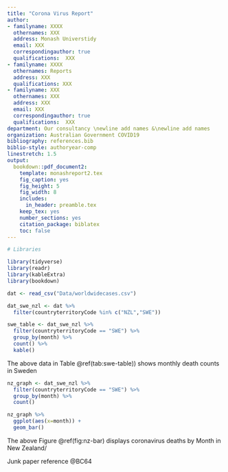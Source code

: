 ```yaml
---
title: "Corona Virus Report"
author:
- familyname: XXXX
  othernames: XXX
  address: Monash Universtidy
  email: XXX
  correspondingauthor: true
  qualifications:  XXX
- familyname: XXXX
  othernames: Reports
  address: XXX
  qualifications: XXX
- familyname: XXX
  othernames: XXX
  address: XXX
  email: XXX
  correspondingauthor: true
  qualifications:  XXX
department: Our consultancy \newline add names &\newline add names
organization: Australian Government COVID19
bibliography: references.bib
biblio-style: authoryear-comp
linestretch: 1.5
output:
  bookdown::pdf_document2:
    template: monashreport2.tex
    fig_caption: yes
    fig_height: 5
    fig_width: 8
    includes:
      in_header: preamble.tex
    keep_tex: yes
    number_sections: yes
    citation_package: biblatex
    toc: false
---
```


```r
# Libraries

library(tidyverse)
library(readr)
library(kableExtra)
library(bookdown)

```



\section*{Country XX1 and YY1"}

```r
dat <- read_csv("Data/worldwidecases.csv")

dat_swe_nzl <- dat %>%
  filter(countryterritoryCode %in% c("NZL","SWE"))
```


```r
swe_table <- dat_swe_nzl %>%
  filter(countryterritoryCode == "SWE") %>%
  group_by(month) %>%
  count() %>%
  kable()
```

The above data in Table \@ref(tab:swe-table)) shows monthly death counts in Sweden

```r
nz_graph <- dat_swe_nzl %>%
  filter(countryterritoryCode == "SWE") %>%
  group_by(month) %>%
  count()

nz_graph %>%
  ggplot(aes(x=month)) +
  geom_bar()
```

The above Figure \@ref(fig:nz-bar) displays coronavirus deaths by Month in New Zealand/

Junk paper reference @BC64

\section*{Country XX2 and YY2}

\section*{Country XX3 and YY3}



